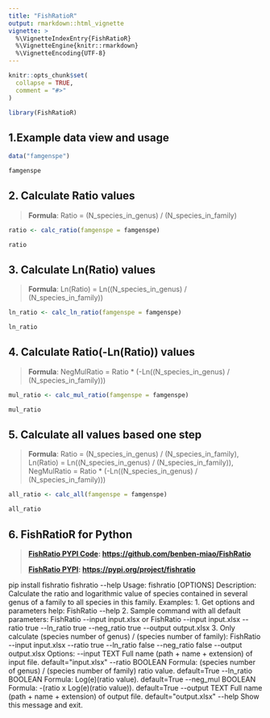 ---
title: "FishRatioR"
output: rmarkdown::html_vignette
vignette: >
  %\VignetteIndexEntry{FishRatioR}
  %\VignetteEngine{knitr::rmarkdown}
  %\VignetteEncoding{UTF-8}
---

```{r, include = FALSE}
knitr::opts_chunk$set(
  collapse = TRUE,
  comment = "#>"
)
```

```{r setup}
library(FishRatioR)
```

## 1.Example data view and usage

```{r}
data("famgenspe")

famgenspe
```

## 2. Calculate Ratio values

> **Formula**: Ratio = (N_species_in_genus) / (N_species_in_family)

```{r}
ratio <- calc_ratio(famgenspe = famgenspe)

ratio
```

## 3. Calculate Ln(Ratio) values

> **Formula**: Ln(Ratio) = Ln((N_species_in_genus) / (N_species_in_family))

```{r}
ln_ratio <- calc_ln_ratio(famgenspe = famgenspe)

ln_ratio
```

## 4. Calculate Ratio(-Ln(Ratio)) values

> **Formula**: NegMulRatio = Ratio \* (-Ln((N_species_in_genus) / (N_species_in_family)))

```{r}
mul_ratio <- calc_mul_ratio(famgenspe = famgenspe)

mul_ratio
```

## 5. Calculate all values based one step

> **Formula**: Ratio = (N_species_in_genus) / (N_species_in_family), Ln(Ratio) = Ln((N_species_in_genus) / (N_species_in_family)), NegMulRatio = Ratio \* (-Ln((N_species_in_genus) / (N_species_in_family)))

```{r}
all_ratio <- calc_all(famgenspe = famgenspe)

all_ratio
```

## 6. FishRatioR for Python

> [**FishRatio PYPI Code**](https://github.com/benben-miao/FishRatio)**: <https://github.com/benben-miao/FishRatio>**
>
> [**FishRatio PYPI**](https://pypi.org/project/fishratio)**: <https://pypi.org/project/fishratio>**

```{=html}
pip install fishratio
  
  fishratio --help
  Usage: fishratio [OPTIONS]
  
       Description:
  
       Calculate the ratio and logarithmic value of species contained in
       several genus of a family to all species in this family.
  
       Examples:
  
       1. Get options and parameters help:
  
       FishRatio --help
  
       2. Sample command with all default parameters:
  
       FishRatio --input input.xlsx     or
  
       FishRatio --input input.xlsx --ratio true --ln_ratio true --neg_ratio
       true --output output.xlsx
  
       3. Only calculate (species number of genus) / (species number of
       family):
  
       FishRatio --input input.xlsx --ratio true --ln_ratio false --neg_ratio
       false --output output.xlsx
  
  Options:
    --input TEXT        Full name (path + name + extension) of input file.
                        default="input.xlsx"
  
    --ratio BOOLEAN     Formula: (species number of genus) / (species number of
                        family) ratio value. default=True
  
    --ln_ratio BOOLEAN  Formula: Log(e)(ratio value). default=True
    --neg_mul BOOLEAN   Formula: -(ratio x Log(e)(ratio value)). default=True
    --output TEXT       Full name (path + name + extension) of output file.
                        default="output.xlsx"
  
    --help              Show this message and exit.
```

